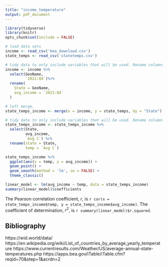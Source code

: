 ```yaml
---
title: "income_temperature"
output: pdf_document
---
```


```r
library(tidyverse)
library(knitr)
opts_chunk$set(include = FALSE)
```

```r
# load data sets
income <- read_csv('bea_download.csv')
state_temps <- read_csv('statetemps.csv')
```

```r
# tidy data to only include variables that will be used. Rename columns.
income <- income %>% 
  select(GeoName,
         `2021:Q4`)%>%
  rename(
    State = GeoName,
    avg_income = `2021:Q4`
  )
```

```r
# left merge.
state_temps_income <- merge(x = income, y = state_temps, by = "State")
```

```r
# tidy data to only include variables that will be used. Rename columns.
state_temps_income <- state_temps_income %>% 
  select(State,
         avg_income,
         `Avg C`) %>% 
  rename(state = State,
         temp = `Avg C`)
```

```r
state_temps_income %>%
  ggplot(aes(x = temp, y = avg_income)) +
  geom_point() + 
  geom_smooth(method = 'lm', se = FALSE) +
  theme_classic()
```

```r
linear_model <- lm(avg_income ~ temp, data = state_temps_income)
summary(linear_model)$coefficients
```

The Pearson correlation coefficient, $r$, is `r cor(x = state_temps_income$temp, y = state_temps_income$avg_income)`. The coefficient of determination, $r^2$, is `r summary(linear_model)$r.squared`.

## Bibliography

https://wid.world/data/
https://en.wikipedia.org/wiki/List_of_countries_by_average_yearly_temperature
https://www.currentresults.com/Weather/US/average-annual-state-temperatures.php
https://apps.bea.gov/iTable/iTable.cfm?reqid=70&step=1&acrdn=2